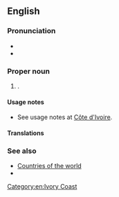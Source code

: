 ==English==
{{wikipedia}}

===Pronunciation===
* {{IPA|en|/ˈaɪvəɹi ˈkoʊst/}}
* {{audio|en|En-us-Ivory Coast.ogg|Audio (US)}}

===Proper noun===
{{en-proper noun|head=[[ivory|Ivory]] [[coast|Coast]]}}

# {{senseid|en|Q1008}}{{place|en|country|r/West Africa|official=Republic of Côte d'Ivoire|official2=Côte d'Ivoire}}.

====Usage notes====
* See usage notes at [[Côte d'Ivoire]].

====Translations====
{{trans-see|id=Q1008|Côte d'Ivoire}}

===See also===
* [[Appendix:Countries of the world|Countries of the world]]
* {{l|en|Côte d'Ivoire}}<!--semi-anglicised variant without the 'ô'-->

[[Category:en:Ivory Coast]]
